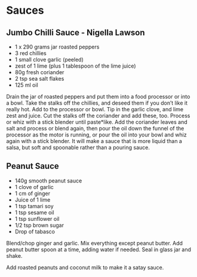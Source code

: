 # Sauces

## Jumbo Chilli Sauce - Nigella Lawson

* 1 x 290 grams jar roasted peppers
* 3 red chillies
* 1 small clove garlic (peeled)
* zest of 1 lime (plus 1 tablespoon of the lime juice)
* 80g fresh coriander
* 2 tsp sea salt flakes
* 125 ml oil

Drain the jar of roasted peppers and put them into a food processor or into a bowl.
Take the stalks off the chillies, and deseed them if you don’t like it really hot. Add to the processor or bowl.
Tip in the garlic clove, and lime zest and juice. Cut the stalks off the coriander and add these, too. Process or whiz with a stick blender until paste*like.
Add the coriander leaves and salt and process or blend again, then pour the oil down the funnel of the processor as the motor is running, or pour the oil into your bowl and whiz again with a stick blender. It will make a sauce that is more liquid than a salsa, but soft and spoonable rather than a pouring sauce.

## Peanut Sauce

* 140g smooth peanut sauce
* 1 clove of garlic
* 1 cm of ginger
* Juice of 1 lime
* 1 tsp tamari soy
* 1 tsp sesame oil
* 1 tsp sunflower oil
* 1/2 tsp brown sugar
* Drop of tabasco

Blend/chop ginger and garlic. Mix everything except peanut butter.
Add peanut butter spoon at a time, adding water if needed. Seal in glass jar and shake.

Add roasted peanuts and coconut milk to make it a satay sauce.